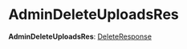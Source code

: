 
# AdminDeleteUploadsRes

 **AdminDeleteUploadsRes**: [DeleteResponse](../../interfaces/medusa.DeleteResponse/page.mdx)
